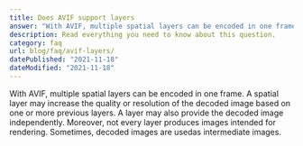 ```yaml
---
title: Does AVIF support layers
answer: "With AVIF, multiple spatial layers can be encoded in one frame. A spatial layer may increase the quality or resolution of the decoded image based on one or more previous layers. A layer may also provide the decoded image independently. Moreover, not every layer produces images intended for rendering. Sometimes, decoded images are usedas intermediate images."
description: Read everything you need to know about this question.
category: faq
url: blog/faq/avif-layers/
datePublished: "2021-11-18"
dateModified: "2021-11-18"
---
```


With AVIF, multiple spatial layers can be encoded in one frame. A spatial layer may increase the quality or resolution of the decoded image based on one or more previous layers. A layer may also provide the decoded image independently. Moreover, not every layer produces images intended for rendering. Sometimes, decoded images are usedas intermediate images.
